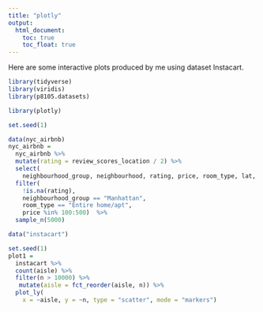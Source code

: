 ```yaml
---
title: "plotly"
output: 
  html_document:
    toc: true
    toc_float: true
---
```

Here are some interactive plots produced by me using dataset Instacart. 


```r
library(tidyverse)
library(viridis)
library(p8105.datasets)

library(plotly)
```

```r
set.seed(1)

data(nyc_airbnb)
nyc_airbnb = 
  nyc_airbnb %>% 
  mutate(rating = review_scores_location / 2) %>%
  select(
    neighbourhood_group, neighbourhood, rating, price, room_type, lat, long) %>%
  filter(
    !is.na(rating), 
    neighbourhood_group == "Manhattan",
    room_type == "Entire home/apt",
    price %in% 100:500)  %>% 
  sample_n(5000)
```

```r
data("instacart")
```

```r
set.seed(1)
plot1 =
  instacart %>% 
  count(aisle) %>% 
  filter(n > 10000) %>% 
   mutate(aisle = fct_reorder(aisle, n)) %>% 
  plot_ly(
    x = ~aisle, y = ~n, type = "scatter", mode = "markers")
```

